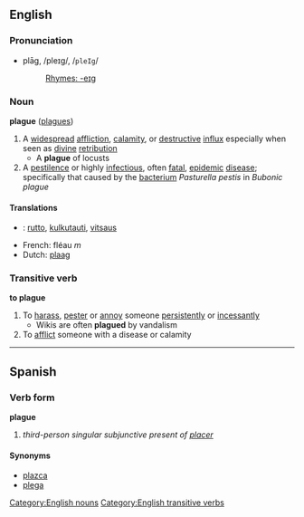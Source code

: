==English==
===Pronunciation=== 
*plāg, /pleɪɡ/, /<tt>pleIg</tt>/
*:[[Rhymes:English:-eɪɡ|Rhymes: -eɪɡ]]

===Noun===
'''plague''' ([[plagues]])

#A [[widespread]] [[affliction]], [[calamity]], or [[destructive]] [[influx]] especially when seen as [[divine]] [[retribution]]
#* A '''plague''' of locusts
#A [[pestilence]] or highly [[infectious]], often [[fatal]], [[epidemic]] [[disease]]; specifically that caused by the [[bacterium]] ''Pasturella pestis'' in ''Bubonic plague''

====Translations====
*{{fi}}: [[rutto]], [[kulkutauti]], [[vitsaus]]
*French: fléau ''m''
*Dutch: [[plaag]]

===Transitive verb===
'''to plague'''
#To [[harass]], [[pester]] or [[annoy]] someone [[persistently]] or [[incessantly]]
#* Wikis are often '''plagued''' by vandalism
#To [[afflict]] someone with a disease or calamity
[[Category:English nouns]]
[[Category:English transitive verbs]]

----

==Spanish==
===Verb form===
'''plague'''

# ''third-person singular subjunctive present of [[placer]]''

====Synonyms====
*[[plazca]]
*[[plega]]